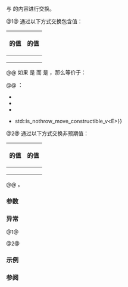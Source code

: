 {{cpp/utility/expected/title|swap}}
{{cpp/utility/expected/navbar}}

{{dcl begin}}
{{dcl h|主模板}}
{{dcl|num=1|since=c++23|
constexpr void swap( expected&amp; other ) noexcept(/* 见下文 */);
}}
{{dcl h|{{c/core|void}} 部分特化}}
{{dcl|num=2|since=c++23|
constexpr void swap( expected&amp; other ) noexcept(/* 见下文 */);
}}
{{dcl end}}

与 {{c|other}} 的内容进行交换。

@1@ 通过以下方式交换包含值：
{|class="wikitable"
!rowspan=2|{{nbsp}}{{rlpf|operator bool|has_value}} 的值{{nbsp}}
!colspan=2|{{c|other.has_value()}} 的值
|-
!style="font-weight: normal;"|{{c|true}}
!style="font-weight: normal;"|{{c|false}}
|-
|style="text-align: center;"|{{c|true}}
|{{box|{{c/core|using std::swap;}}&lt;br&gt;{{c/core|swap(}}{{rlpi|/#数据成员|val}}{{c/core|, rhs.}}{{tti|val}}{{c/core|);}}}}
|见下文
|-
|style="text-align: center;"|{{c|false}}
|{{c|other.swap(*this);}}
|{{box|{{c/core|using std::swap;}}&lt;br&gt;{{c/core|swap(}}{{rlpi|/#数据成员|unex}}{{c/core|, rhs.}}{{tti|unex}}{{c/core|);}}}}
|}

@@ 如果 {{rlpf|operator bool|has_value}} 是 {{c|true}} 而 {{c|other.has_value()}} 是 {{c|false}}，那么等价于：
{{box|
{{c/core|// 情况 1：非预期值的移动构造不会抛出：}}&lt;br&gt;
{{c/core|// 在 “other.val” 构造失败的情况下会复原 “other.unex”}}&lt;br&gt;
{{c/core|if constexpr (std::is_nothrow_move_constructible_v&lt;E&gt;)}}&lt;br&gt;
{{c/core|{}}&lt;br&gt;
{{nbspt|4}}{{c/core|E temp(std::move(other.}}{{tti|unex}}{{c/core|));}}&lt;br&gt;
{{nbspt|4}}{{c/core|std::destroy_at(std::addressof(other.}}{{tti|unex}}{{c/core|));}}&lt;br&gt;
{{nbspt|4}}{{c/core|try}}&lt;br&gt;
{{nbspt|4}}{{c/core|{}}&lt;br&gt;
{{nbspt|8}}{{c/core|std::construct_at(std::addressof(other.}}{{tti|val}}{{c/core|), std::move(}}{{tti|val}}{{c/core|)); // 可能会抛出异常}}&lt;br&gt;
{{nbspt|8}}{{c/core|std::destroy_at(std::addressof(}}{{tti|val}}{{c/core|));}}&lt;br&gt;
{{nbspt|8}}{{c/core|std::construct_at(std::addressof(}}{{tti|unex}}{{c/core|), std::move(temp));}}&lt;br&gt;
{{nbspt|4}}{{c/core|}&lt;!----&gt;}}&lt;br&gt;
{{nbspt|4}}{{c/core|catch(...)}}&lt;br&gt;
{{nbspt|4}}{{c/core|{}}&lt;br&gt;
{{nbspt|8}}{{c/core|std::construct_at(std::addressof(other.}}{{tti|unex}}{{c/core|), std::move(temp));}}&lt;br&gt;
{{nbspt|8}}{{c/core|throw;}}&lt;br&gt;
{{nbspt|4}}{{c/core|}&lt;!----&gt;}}&lt;br&gt;
{{c/core|}&lt;!----&gt;}}&lt;br&gt;
{{c/core|// 情况 2：预期值的移动构造不会抛出：}}&lt;br&gt;
{{c/core|// 在 “this-&gt;unex” 构造失败的情况下会复原 “this-&gt;val”}}&lt;br&gt;
{{c/core|else}}&lt;br&gt;
{{c/core|{}}&lt;br&gt;
{{nbspt|4}}{{c/core|T temp(std::move(}}{{tti|val}}{{c/core|));}}&lt;br&gt;
{{nbspt|4}}{{c/core|std::destroy_at(std::addressof(}}{{tti|val}}{{c/core|));}}&lt;br&gt;
{{nbspt|4}}{{c/core|try}}&lt;br&gt;
{{nbspt|4}}{{c/core|{}}&lt;br&gt;
{{nbspt|8}}{{c/core|std::construct_at(std::addressof(}}{{tti|unex}}{{c/core|), std::move(other.}}{{tti|unex}}{{c/core|)); // 可能会抛出异常}}{{nbspt}}&lt;br&gt;
{{nbspt|8}}{{c/core|std::destroy_at(std::addressof(other.}}{{tti|unex}}{{c/core|));}}&lt;br&gt;
{{nbspt|8}}{{c/core|std::construct_at(std::addressof(other.}}{{tti|val}}{{c/core|), std::move(temp));}}&lt;br&gt;
{{nbspt|4}}{{c/core|}&lt;!----&gt;}}&lt;br&gt;
{{nbspt|4}}{{c/core|catch(...)}}&lt;br&gt;
{{nbspt|4}}{{c/core|{}}&lt;br&gt;
{{nbspt|8}}{{c/core|std::construct_at(std::addressof(}}{{tti|val}}{{c/core|), std::move(temp));}}&lt;br&gt;
{{nbspt|8}}{{c/core|throw;}}&lt;br&gt;
{{nbspt|4}}{{c/core|}&lt;!----&gt;}}&lt;br&gt;
{{c/core|}&lt;!----&gt;}}&lt;br&gt;
{{rlpi|/#数据成员|has_val}}{{nbspt}}{{c/core|1== false;}}&lt;br&gt;
{{c/core|rhs.}}{{tti|has_val}}{{nbspt}}{{c/core|1== true;}}
}}

@@ {{cpp/enable if|以下所有值都是 {{c|true}} }}：
* {{c|std::is_swappable_v&lt;T&gt;}}
* {{c|std::is_swappable_v&lt;E&gt;}}
* {{c|std::is_move_constructible_v&lt;T&gt; &amp;&amp; std::is_move_constructible_v&lt;E&gt;}}
* {{c|std::is_nothrow_move_constructible_v&lt;T&gt; {{!!}} std::is_nothrow_move_constructible_v&lt;E&gt;}}

@2@ 通过以下方式交换非预期值：
{|class="wikitable"
!rowspan=2|{{nbsp}}{{rlpf|operator bool|has_value}} 的值{{nbsp}}
!colspan=2|{{c|other.has_value()}} 的值
|-
!style="font-weight: normal;"|{{c|true}}
!style="font-weight: normal;"|{{c|false}}
|-
|style="text-align: center;"|{{c|true}}
|{{box|{{c/core|using std::swap;}}&lt;br&gt;{{c/core|swap(}}{{rlpi|/#数据成员|val}}{{c/core|, rhs.}}{{tti|val}}{{c/core|);}}}}
|{{box|{{c/core|std::construct_at(std::addressof(}}{{tti|unex}}{{c/core|),}}&lt;br&gt;{{nbspt|18}}{{c/core|std::move(rhs.}}{{tti|unex}}{{c/core|));}}&lt;br&gt;{{c/core|std::destroy_at(std::addressof(rhs.}}{{tti|unex}}{{c/core|));}}&lt;br&gt;{{tti|has_val}}{{nbspt}}{{c/core|1== false;}}&lt;br&gt;{{c/core|rhs.}}{{tti|has_val}}{{nbspt}}{{c/core|1== true;}}}}
|-
|style="text-align: center;"|{{c|false}}
|{{c|other.swap(*this);}}
|{{box|{{c/core|using std::swap;}}&lt;br&gt;{{c/core|swap(}}{{rlpi|/#数据成员|unex}}{{c/core|, rhs.}}{{tti|unex}}{{c/core|);}}}}
|}

@@ {{cpp/enable if| {{c|std::is_swappable_v&lt;E&gt;}} 和 {{c|std::is_move_constructible_v&lt;E&gt;}} 都是 {{c|true}} }}。

===参数===
{{par begin}}
{{par|other|要与之交换内容的 {{tt|expected}} 对象}}
{{par end}}

===异常===
@1@ {{noexcept|
    std::is_nothrow_move_constructible_v&lt;T&gt; &amp;&amp; std::is_nothrow_swappable_v&lt;T&gt; &amp;&amp;
    std::is_nothrow_move_constructible_v&lt;E&gt; &amp;&amp; std::is_nothrow_swappable_v&lt;E&gt;
}}

@2@ {{noexcept|
    std::is_nothrow_move_constructible_v&lt;E&gt; &amp;&amp; std::is_nothrow_swappable_v&lt;E&gt;
}}

===示例===
{{example
|code=
#include &lt;expected&gt;
#include &lt;iostream&gt;
#include &lt;string&gt;

using Ex = std::expected&lt;std::string, int&gt;;

void show(const Ex&amp; ex1, const Ex&amp; ex2)
{
    for (int i{}; i &lt; 2; ++i)
    {
        std::cout &lt;&lt; (i ? "ex2" : "ex1");
        if (const Ex&amp; ex = (i ? ex2 : ex1); ex.has_value())
            std::cout &lt;&lt; ".has_value() = " &lt;&lt; *ex &lt;&lt; '\n';
        else
            std::cout &lt;&lt; ".error() = " &lt;&lt; ex.error() &lt;&lt; '\n';
    }
}

int main()
{
    Ex ex1("\N{CAT FACE}");
    Ex ex2{"\N{GREEN HEART}"};
    show(ex1, ex2);
    ex1.swap(ex2);
    std::cout &lt;&lt; "ex1.swap(ex2);\n";
    show(ex1, ex2);
    std::cout &lt;&lt; '\n';

    ex2 = std::unexpected(13);
    show(ex1, ex2);
    std::cout &lt;&lt; "ex1.swap(ex2);\n";
    ex1.swap(ex2);
    show(ex1, ex2);
    std::cout &lt;&lt; '\n';

    ex2 = std::unexpected(19937);
    show(ex1, ex2);
    std::cout &lt;&lt; "ex1.swap(ex2);\n";
    ex1.swap(ex2);
    show(ex1, ex2);
}
|output=
ex1.has_value() = 🐱
ex2.has_value() = 💚
ex1.swap(ex2);
ex1.has_value() = 💚
ex2.has_value() = 🐱

ex1.has_value() = 💚
ex2.error() = 13
ex1.swap(ex2);
ex1.error() = 13
ex2.has_value() = 💚

ex1.error() = 13
ex2.error() = 19937
ex1.swap(ex2);
ex1.error() = 19937
ex2.error() = 13
}}

===参阅===
{{dsc begin}}
{{dsc inc|cpp/utility/expected/dsc swap2}}
{{dsc end}}

{{langlinks|de|es|fr|it|ja|pt|ru|en}}